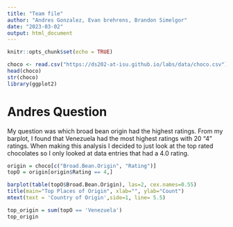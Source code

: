 ```yaml
---
title: "Team file"
author: "Andres Gonzalez, Evan brehrens, Brandon Simelgor"
date: "2023-03-02"
output: html_document
---
```


```r
knitr::opts_chunk$set(echo = TRUE)
```

```r
choco <- read.csv("https://ds202-at-isu.github.io/labs/data/choco.csv")
head(choco)
str(choco)
library(ggplot2)
```

# Andres Question
My question was which broad bean origin had the highest ratings. From my barplot, I found that Venezuela had the most highest ratings with 20 "4" ratings. When making this analysis I decided to just look at the top rated chocolates so I only looked at data entries that had a 4.0 rating.

```r
origin = choco[c("Broad.Bean.Origin", "Rating")]
topO = origin[origin$Rating == 4,]
```

```r
barplot(table(topO$Broad.Bean.Origin), las=2, cex.names=0.55)
title(main="Top Places of Origin", xlab="", ylab="Count")
mtext(text = 'Country of Origin',side=1, line= 5.5)
```
```r
top_origin = sum(topO == 'Venezuela')
top_origin
```

